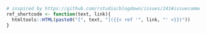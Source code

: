 ```r
# inspired by https://github.com/rstudio/blogdown/issues/241#issuecomment-367566753
ref_shortcode <- function(text, link){
  htmltools::HTML(paste0("[", text, "]({{< ref '", link, "' >}})"))
}
```

